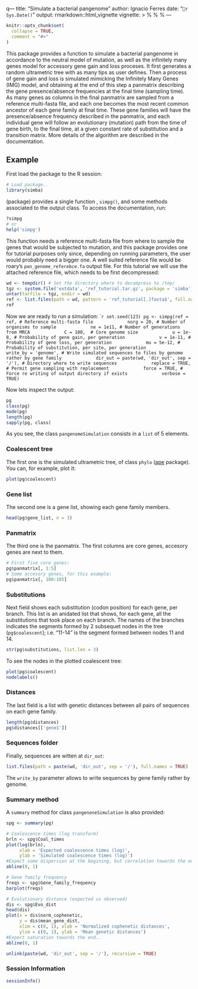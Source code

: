 q---
title: "Simulate a bacterial pangenome"
author: Ignacio Ferres
date: "`r Sys.Date()`"
output: rmarkdown::html_vignette
vignette: >
  %\VignetteIndexEntry{Simulate_a_bacterial_pangenome}
  %\VignetteEngine{knitr::rmarkdown}
  %\VignetteEncoding{UTF-8}
---

```r
knitr::opts_chunk$set(
  collapse = TRUE,
  comment = "#>"
)
```
This package provides a function to simulate a bacterial pangenome in accordance to the neutral model of mutation, as well as the infinitely many genes model for accessory gene gain and loss proceses. It first generates a random ultrametric tree with as many tips as user defines. Then a process of gene gain and loss is simulated mimicking the Infinitely Many Genes (IMG) model, and obtaining at the end of this step a panmatrix describing the gene presence/absence frequencies at the final time (sampling time). As many genes as columns in the final panmatrix are sampled from a reference multi-fasta file, and each one becomes the most recent common ancestor of each gene family at final time. These gene families will have the presence/absence frequency described in the panmatrix, and each individual gene will follow an evolutionary (mutation) path from the time of gene birth, to the final time, at a given constant rate of substitution and a transition matrix. More details of the algorithm are described in the documentation.

## Example

First load the package to the R session:


```r
# Load package..
library(simba)
```


(package) provides a single function , `simpg()`, and some methods associated to the output class. To access the documentation, run:
```r
?simpg
# or
help('simpg')
```

This function needs a reference multi-fasta file from where to sample the genes that would be subjected to mutation, and this package provides one for tutorial purposes only since, depending on running parameters, the user would probably need a bigger one. A well suited reference file would be roary's `pan_genome_referebce.fa` output file. For this tutorial we will use the attached reference file, which needs to be first decompressed:

```r
wd <- tempdir() # Set the directory where to decompress to /tmp/
tgz <- system.file('extdata', 'ref_tutorial.tar.gz', package = 'simba')
untar(tarfile = tgz, exdir = wd)
ref <- list.files(path = wd, pattern = 'ref_tutorial[.]fasta$', full.names = TRUE)
ref
```

Now we are ready to run a simulation:
````r
set.seed(123)
pg <- simpg(ref = ref, # Reference multi-fasta file
            norg = 20, # Number of organisms to sample
            ne = 1e11, # Number of generations from MRCA
            C = 100,  # Core genome size
            u = 1e-8, # Probability of gene gain, per generation
            v = 1e-11, # Probability of gene loss, per generation
            mu = 5e-12, # Probability of substitution, per site, per generation
            write_by = 'genome', # Write simulated sequences to files by genome rather by gene family
            dir_out = paste(wd, 'dir_out', sep = '/'), # Directory where to write sequences
            replace = TRUE, # Permit gene sampling with replacement
            force = TRUE, # Force re writing of output directory if exists
            verbose = TRUE)
```

Now lets inspect the output:

```r
pg
class(pg)
mode(pg)
length(pg)
sapply(pg, class)
```
As you see, the class `pangenomeSimulation` consists in a `list` of 5 elements. 

### Coalescent tree
The first one is the simulated ultrametric tree, of class `phylo` ([ape](https://cran.r-project.org/web/packages/ape/index.html) package). You can, for example, plot it:

```r
plot(pg$coalescent)
```

### Gene list
The second one is a gene list, showing each gene family members. 
```r
head(pg$gene_list, n = 3)
```

### Panmatrix
The third one is the panmatrix. The first columns are core genes, accesory genes are next to them.
```r
# First five core genes:
pg$panmatrix[, 1:5]
# Some accesory genes, for this example:
pg$panmatrix[, 100:105]
```

### Substitutions
Next field shows each substitution (codon position) for each gene, per branch. This list is an anidated list that shows, for each gene, all the substitutions that took place on each branch. The names of the branches indicates the segments formed by 2 subsequet nodes in the tree (`pg$coalescent`); i.e. "11-14" is the segment formed between nodes 11 and 14.
```r
str(pg$substitutions, list.len = 3)
```
To see the nodes in the plotted coalescent tree:
```r
plot(pg$coalescent)
nodelabels()
```

### Distances
The last field is a list with genetic distances between all pairs of sequences on each gene family.
```r
length(pg$distances)
pg$distances[['gene1']]
```

### Sequences folder
Finally, sequences are witten at `dir_out`:
```r
list.files(path = paste(wd, 'dir_out', sep = '/'), full.names = TRUE)
```
The `write_by` parameter allows to write sequences by gene family rather by genome.

### Summary method
A `summary` method for class `pangenoneSimulation` is also provided:

```r
spg <- summary(pg)

# Coalescence times (log transform)
brln <- spg$Coal_times
plot(log(brln), 
     xlab = 'Expected coalescence times (log)', 
     ylab = 'Simulated coalescence times (log)') 
#Expect some dispersion at the begining, but correlation towards the end..
abline(0, 1)

# Gene family frequency
freqs <- spg$Gene_family_frequency
barplot(freqs)

# Evolutionary distance (expected vs observed)
dis <- spg$Evo_dist
head(dis)
plot(x = dis$norm_cophenetic, 
     y = dis$mean_gene_dist, 
     xlim = c(0, 1), xlab = 'Normalized cophenetic distances',
     ylim = c(0, 1), ylab = 'Mean genetic distances')
#Expect saturation towards the end..
abline(0, 1)
```


```r
unlink(paste(wd, 'dir_out', sep = '/'), recursive = TRUE)
```



### Session Information
```r
sessionInfo()
```
